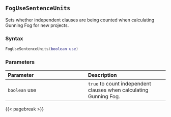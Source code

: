 ## `FogUseSentenceUnits`

Sets whether independent clauses are being counted when calculating Gunning Fog for new projects.

### Syntax {-}

``` .lua
FogUseSentenceUnits(boolean use)
```

### Parameters {-}

**Parameter** | **Description**
| :-- | :-- |
| `boolean` use | `true` to count independent clauses when calculating Gunning Fog. |

{{< pagebreak >}}